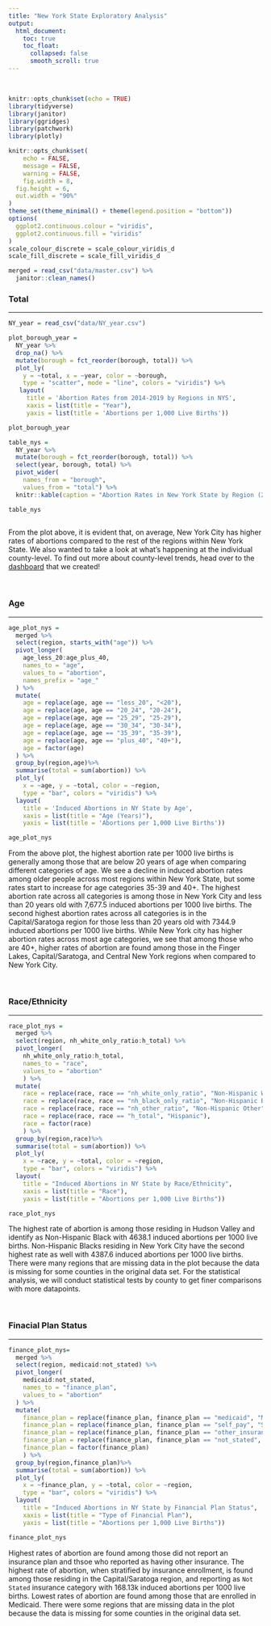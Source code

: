 ```yaml
---
title: "New York State Exploratory Analysis"
output: 
  html_document:
    toc: true
    toc_float:
      collapsed: false
      smooth_scroll: true
---
```


&nbsp; 

```r
knitr::opts_chunk$set(echo = TRUE)
library(tidyverse)
library(janitor)
library(ggridges)
library(patchwork)
library(plotly)

knitr::opts_chunk$set(
	echo = FALSE,
	message = FALSE,
	warning = FALSE,
	fig.width = 8, 
  fig.height = 6,
  out.width = "90%"
)
theme_set(theme_minimal() + theme(legend.position = "bottom"))
options(
  ggplot2.continuous.colour = "viridis",
  ggplot2.continuous.fill = "viridis"
)
scale_colour_discrete = scale_colour_viridis_d
scale_fill_discrete = scale_fill_viridis_d
```

```r
merged = read_csv("data/master.csv") %>% 
  janitor::clean_names()
```

### Total
***


```r
NY_year = read_csv("data/NY_year.csv")

plot_borough_year = 
  NY_year %>% 
  drop_na() %>% 
  mutate(borough = fct_reorder(borough, total)) %>% 
  plot_ly(
    y = ~total, x = ~year, color = ~borough, 
    type = "scatter", mode = "line", colors = "viridis") %>% 
   layout(
     title = 'Abortion Rates from 2014-2019 by Regions in NYS', 
     xaxis = list(title = "Year"),
     yaxis = list(title = 'Abortions per 1,000 Live Births'))

plot_borough_year

table_nys =
  NY_year %>% 
  mutate(borough = fct_reorder(borough, total)) %>%
  select(year, borough, total) %>% 
  pivot_wider(
    names_from = "borough",
    values_from = "total") %>% 
  knitr::kable(caption = "Abortion Rates in New York State by Region (2014-2019)", col.names = c("Year", "Central New York", "Eastern Adirondacks", "Finger Lakes", "Hudson Valley", "Long Island", "New York City", "Saratoga", "Westchester/ Rockland", "Western Adirondacks", "Western New York"), align = 'lcccccccccc', format = "simple")

table_nys
  
```

From the plot above, it is evident that, on average, New York City has higher rates of abortions compared to the rest of the regions within New York State. We also wanted to take a look at what's happening at the individual county-level. To find out more about county-level trends, head over to the [dashboard]() that we created! 

&nbsp; 

### Age 
***

```r
age_plot_nys =
  merged %>% 
  select(region, starts_with("age")) %>% 
  pivot_longer(
    age_less_20:age_plus_40,
    names_to = "age", 
    values_to = "abortion",
    names_prefix = "age_"
  ) %>% 
  mutate(
    age = replace(age, age == "less_20", "<20"),
    age = replace(age, age == "20_24", "20-24"),
    age = replace(age, age == "25_29", "25-29"),
    age = replace(age, age == "30_34", "30-34"),
    age = replace(age, age == "35_39", "35-39"),
    age = replace(age, age == "plus_40", "40+"),
    age = factor(age)
  ) %>%
  group_by(region,age)%>%
  summarise(total = sum(abortion)) %>% 
  plot_ly(
    x = ~age, y = ~total, color = ~region, 
    type = "bar", colors = "viridis") %>% 
  layout(
    title = 'Induced Abortions in NY State by Age', 
    xaxis = list(title = "Age (Years)"),
    yaxis = list(title = 'Abortions per 1,000 Live Births'))

age_plot_nys
```

From the above plot, the highest abortion rate per 1000 live births is generally among those that are below 20 years of age when comparing different categories of age. We see a decline in induced abortion rates among older people across most regions within New York State, but some rates start to increase for age categories 35-39 and 40+. The highest abortion rate across all categories is among those in New York City and less than 20 years old with 7,677.5 induced abortions per 1000 live births. The second highest abortion rates across all categories is in the Capital/Saratoga region for those less than 20 years old with 7344.9 induced abortions per 1000 live births. While New York city has higher abortion rates across most age categories, we see that among those who are 40+, higher rates of abortion are found among those in the Finger Lakes, Capital/Saratoga, and Central New York regions when compared to New York City.

&nbsp; 

### Race/Ethnicity
***

```r
race_plot_nys =
  merged %>% 
  select(region, nh_white_only_ratio:h_total) %>%
  pivot_longer(
    nh_white_only_ratio:h_total,
    names_to = "race", 
    values_to = "abortion"
    ) %>%
  mutate(
    race = replace(race, race == "nh_white_only_ratio", "Non-Hispanic White Only"),
    race = replace(race, race == "nh_black_only_ratio", "Non-Hispanic Black Only"),
    race = replace(race, race == "nh_other_ratio", "Non-Hispanic Other"),
    race = replace(race, race == "h_total", "Hispanic"),
    race = factor(race)
    ) %>%
  group_by(region,race)%>%
  summarise(total = sum(abortion)) %>% 
  plot_ly(
    x = ~race, y = ~total, color = ~region, 
    type = "bar", colors = "viridis") %>% 
  layout(
    title = "Induced Abortions in NY State by Race/Ethnicity", 
    xaxis = list(title = "Race"),
    yaxis = list(title = "Abortions per 1,000 Live Births"))

race_plot_nys
```

The highest rate of abortion is among those residing in Hudson Valley and identify as Non-Hispanic Black with 4638.1 induced abortions per 1000 live births. Non-Hispanic Blacks residing in New York City have the second highest rate as well with 4387.6 induced abortions per 1000 live births. There were many regions that are missing data in the plot because the data is missing for some counties in the original data set. For the statistical analysis, we will conduct statistical tests by county to get finer comparisons with more datapoints. 

&nbsp; 

### Finacial Plan Status
***

```r
finance_plot_nys= 
  merged %>%
  select(region, medicaid:not_stated) %>%
  pivot_longer(
    medicaid:not_stated,
    names_to = "finance_plan", 
    values_to = "abortion"
  ) %>% 
  mutate(
    finance_plan = replace(finance_plan, finance_plan == "medicaid", "Medicaid"),
    finance_plan = replace(finance_plan, finance_plan == "self_pay", "Self Pay"),
    finance_plan = replace(finance_plan, finance_plan == "other_insurance", "Other Insurance"),
    finance_plan = replace(finance_plan, finance_plan == "not_stated", "Not Stated"),
    finance_plan = factor(finance_plan)
    ) %>%
  group_by(region,finance_plan)%>%
  summarise(total = sum(abortion)) %>% 
  plot_ly(
    x = ~finance_plan, y = ~total, color = ~region, 
    type = "bar", colors = "viridis") %>% 
  layout(
    title = "Induced Abortions in NY State by Financial Plan Status", 
    xaxis = list(title = "Type of Financial Plan"),
    yaxis = list(title = "Abortions per 1,000 Live Births"))

finance_plot_nys
```

Highest rates of abortion are found among those did not report an insurance plan and thsoe who reported as having other insurance. The highest rate of abortion, when stratified by insurance enrollment, is found among those residing in the Capital/Saratoga region, and reporting as `Not Stated` insurance category with 168.13k induced abortions per 1000 live births. Lowest rates of abortion are found among those that are enrolled in Medicaid. There were some regions that are missing data in the plot because the data is missing for some counties in the original data set.
